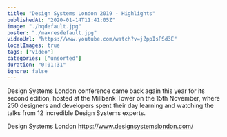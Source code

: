 ```yaml
---
title: "Design Systems London 2019 - Highlights"
publishedAt: "2020-01-14T11:41:05Z"
image: "./hqdefault.jpg"
poster: "./maxresdefault.jpg"
videoUrl: "https://www.youtube.com/watch?v=jZppIsFSd3E"
localImages: true
tags: ["video"]
categories: ["unsorted"]
duration: "0:01:31"
ignore: false
---
```

Design Systems London conference came back again this year for its second edition, hosted at the Millbank Tower on the 15th November, where 250 designers and developers spent their day learning and watching the talks from 12 incredible Design Systems experts. 

Design Systems London
https://www.designsystemslondon.com/
